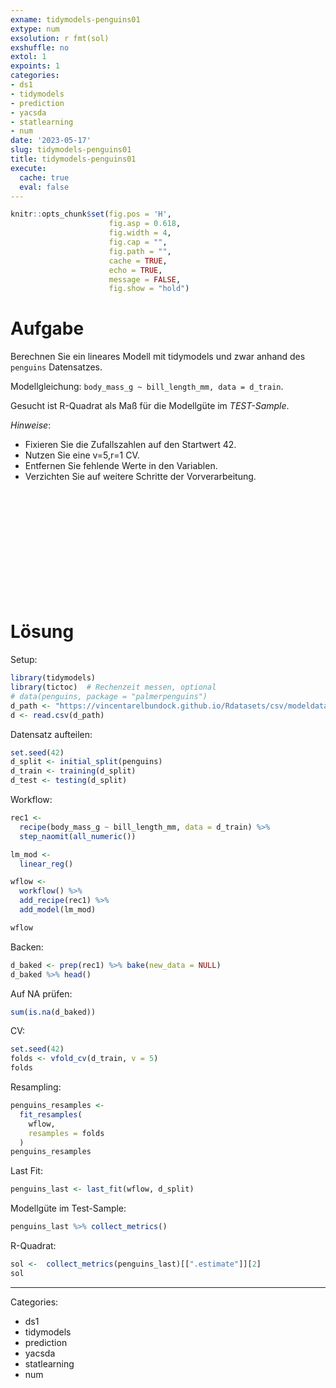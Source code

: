 ```yaml
---
exname: tidymodels-penguins01
extype: num
exsolution: r fmt(sol)
exshuffle: no
extol: 1
expoints: 1
categories:
- ds1
- tidymodels
- prediction
- yacsda
- statlearning
- num
date: '2023-05-17'
slug: tidymodels-penguins01
title: tidymodels-penguins01
execute:
  cache: true
  eval: false
---
```







```r
knitr::opts_chunk$set(fig.pos = 'H',
                      fig.asp = 0.618,
                      fig.width = 4,
                      fig.cap = "", 
                      fig.path = "",
                      cache = TRUE,
                      echo = TRUE,
                      message = FALSE,
                      fig.show = "hold")


```






# Aufgabe

Berechnen Sie ein lineares Modell mit tidymodels und zwar anhand des `penguins` Datensatzes.


Modellgleichung: `body_mass_g ~ bill_length_mm, data = d_train`.



Gesucht ist R-Quadrat als Maß für die Modellgüte im *TEST-Sample*.



*Hinweise*:

- Fixieren Sie die Zufallszahlen auf den Startwert 42.
- Nutzen Sie eine v=5,r=1 CV.
- Entfernen Sie fehlende Werte in den Variablen.
- Verzichten Sie auf weitere Schritte der Vorverarbeitung.






</br>
</br>
</br>
</br>
</br>
</br>
</br>
</br>
</br>
</br>

# Lösung

Setup:

```r
library(tidymodels)
library(tictoc)  # Rechenzeit messen, optional
# data(penguins, package = "palmerpenguins")
d_path <- "https://vincentarelbundock.github.io/Rdatasets/csv/modeldata/penguins.csv"
d <- read.csv(d_path)
```



Datensatz aufteilen:


```r
set.seed(42)
d_split <- initial_split(penguins)
d_train <- training(d_split)
d_test <- testing(d_split)
```


Workflow:

```r
rec1 <-
  recipe(body_mass_g ~ bill_length_mm, data = d_train) %>% 
  step_naomit(all_numeric())

lm_mod <-
  linear_reg()

wflow <-
  workflow() %>%
  add_recipe(rec1) %>%
  add_model(lm_mod)

wflow
```


Backen:

```r
d_baked <- prep(rec1) %>% bake(new_data = NULL)
d_baked %>% head()
```

Auf NA prüfen:

```r
sum(is.na(d_baked))
```




CV:

```r
set.seed(42)
folds <- vfold_cv(d_train, v = 5)
folds
```



Resampling:

```r
penguins_resamples <-
  fit_resamples(
    wflow,
    resamples = folds
  )
penguins_resamples
```


Last Fit:



```r
penguins_last <- last_fit(wflow, d_split)
```


Modellgüte im Test-Sample:

```r
penguins_last %>% collect_metrics()
```



R-Quadrat:


```r
sol <-  collect_metrics(penguins_last)[[".estimate"]][2]
sol
```











---

Categories: 

- ds1
- tidymodels
- prediction
- yacsda
- statlearning
- num


